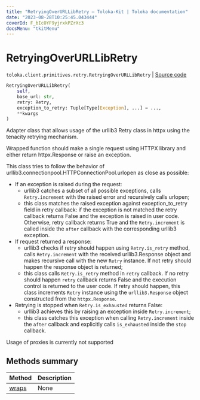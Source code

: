 ```yaml
---
title: "RetryingOverURLLibRetry — Toloka-Kit | Toloka documentation"
date: "2023-08-28T10:25:45.043444"
coverId: F_bIcOYF9yjrxkPZrXc3
docsMenu: "tkitMenu"
---
```


# RetryingOverURLLibRetry

`toloka.client.primitives.retry.RetryingOverURLLibRetry` | [Source code](https://github.com/Toloka/toloka-kit/blob/v1.2.1/src/client/primitives/retry.py#L108)

```python
RetryingOverURLLibRetry(
    self,
    base_url: str,
    retry: Retry,
    exception_to_retry: Tuple[Type[Exception], ...] = ...,
    **kwargs
)
```

Adapter class that allows usage of the urllib3 Retry class in httpx using the tenacity retrying mechanism.

Wrapped function should make a single request using HTTPX library and either return httpx.Response or raise an
exception.

This class tries to follow the behavior of urllib3.connectionpool.HTTPConnectionPool.urlopen as close as possible:
* If an exception is raised during the request:
    * urllib3 catches a subset of all possible exceptions, calls `Retry.increment` with the raised error and
        recursively calls urlopen;
    * this class matches the raised exception against exception_to_retry field in retry callback: if the exception
        is not matched the retry callback returns False and the exception is raised in user code. Otherwise, retry
        callback returns True and the `Retry.increment` is called inside the `after` callback with the
        corresponding urllib3 exception.
* If request returned a response:
    * urllib3 checks if retry should happen using `Retry.is_retry` method, calls `Retry.increment` with the
        received urllib3.Response object and makes recursive call with the new `Retry` instance. If not retry
        should happen the response object is returned;
    * this class calls `Retry.is_retry` method in `retry` callback. If no retry should happen `retry` callback
        returns False and the execution control is returned to the user code. If retry should happen, this class
        increments `Retry` instance using the `urllib3.Response` object constructed from the `httpx.Response`.
* Retrying is stopped when `Retry.is_exhausted` returns False:
    * urllib3 achieves this by raising an exception inside `Retry.increment`;
    * this class catches this exception when calling `Retry.increment` inside the `after` callback and explicitly
        calls `is_exhausted` inside the `stop` callback.

Usage of proxies is currently not supported

## Methods summary

| Method | Description |
| :------| :-----------|
[wraps](/docs/toloka-kit/reference/toloka.client.primitives.retry.RetryingOverURLLibRetry.wraps)| None